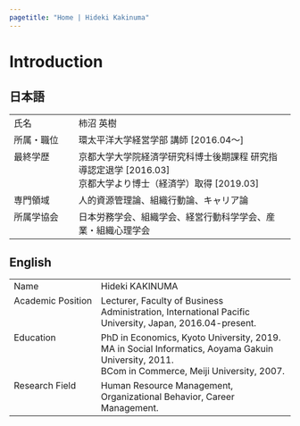 ```yaml
---
pagetitle: "Home | Hideki Kakinuma"
---
```


# Introduction {.tabset}

## 日本語
<table>
<tbody>
<tr>
<td width="100" valign="top">氏名</td>
<td valign="top">柿沼 英樹</td>
</tr>
<tr>
<td width="100" valign="top">所属・職位</td>
<td valign="top">環太平洋大学経営学部 講師 [2016.04～]</td>
</tr>
<tr>
<td width="100" valign="top">最終学歴</td>
<td valign="top">京都大学大学院経済学研究科博士後期課程 研究指導認定退学 [2016.03]  
京都大学より博士（経済学）取得 [2019.03]
</td>
</tr>
<tr>
<td width="100" valign="top">専門領域</td>
<td valign="top">人的資源管理論、組織行動論、キャリア論</td>
</tr>
<tr>
<td width="100" valign="top">所属学協会</td>
<td valign="top">日本労務学会、組織学会、経営行動科学学会、産業・組織心理学会</td>
</tr></tbody>
</table>

## English
<table>
<tbody>
<tr>
<td width="140" valign="top">Name</td>
<td valign="top">Hideki KAKINUMA</td>
</tr>
<tr>
<td width="140" valign="top">Academic Position</td>
<td valign="top">Lecturer, Faculty of Business Administration, International Pacific University, Japan, 2016.04-present.</td>
</tr>
<tr>
<td width="140" valign="top">Education</td>
<td valign="top">PhD in Economics, Kyoto University, 2019.  
MA in Social Informatics, Aoyama Gakuin University, 2011.  
BCom in Commerce, Meiji University, 2007.</td>
</tr>
<tr>
<td width="140" valign="top">Research Field</td>
<td valign="top">Human Resource Management, Organizational Behavior, Career Management.</td>
</tr>
</tbody>
</table>